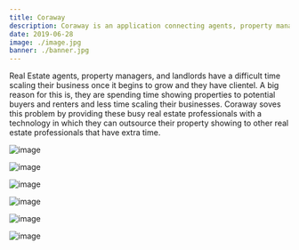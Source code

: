 ```yaml
---
title: Coraway
description: Coraway is an application connecting agents, property managers, and landlords to request and book property showings on-demand.
date: 2019-06-28
image: ./image.jpg
banner: ./banner.jpg
---
```


Real Estate agents, property managers, and landlords have a difficult time scaling their business once it begins to grow and they have clientel. A big reason for this is, they are spending time showing properties to potential buyers and renters and less time scaling their businesses. 
Coraway soves this problem by providing these busy real estate professionals with a technology in which they can outsource their property showing to other real estate professionals that have extra time. 

<Row>
<Col>

![image](./b1.jpg)

</Col>
<Col>

![image](./b2.jpg)

</Col>
</Row>

<Row>
<Col>

![image](./w1.jpg)

</Col>
</Row>

<Row>
<Col>

![image](./l1.jpg)

</Col>
<Col>

![image](./l2.jpg)

</Col>

<Col>

![image](./l3.jpg)

</Col>
</Row>